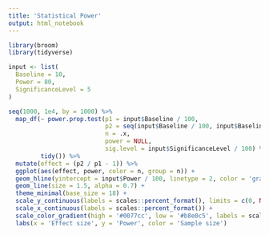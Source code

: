 ```yaml
---
title: 'Statistical Power'
output: html_notebook
---
```


```r
library(broom)
library(tidyverse)
```

```r
input <- list(
  Baseline = 10,
  Power = 80,
  SignificanceLevel = 5
)
```

```r
seq(1000, 1e4, by = 1000) %>%
  map_df(~ power.prop.test(p1 = input$Baseline / 100,
                           p2 = seq(input$Baseline / 100, input$Baseline * 1.5 / 100, by = 0.001),
                           n = .x,
                           power = NULL,
                           sig.level = input$SignificanceLevel / 100) %>%
         tidy()) %>%
  mutate(effect = (p2 / p1 - 1)) %>%
  ggplot(aes(effect, power, color = n, group = n)) +
  geom_hline(yintercept = input$Power / 100, linetype = 2, color = 'gray50', alpha = 0.5, size = 1.5) +
  geom_line(size = 1.5, alpha = 0.7) +
  theme_minimal(base_size = 18) +
  scale_y_continuous(labels = scales::percent_format(), limits = c(0, NA)) +
  scale_x_continuous(labels = scales::percent_format()) +
  scale_color_gradient(high = '#0077cc', low = '#b8e0c5', labels = scales::comma_format()) +
  labs(x = 'Effect size', y = 'Power', color = 'Sample size')
```

